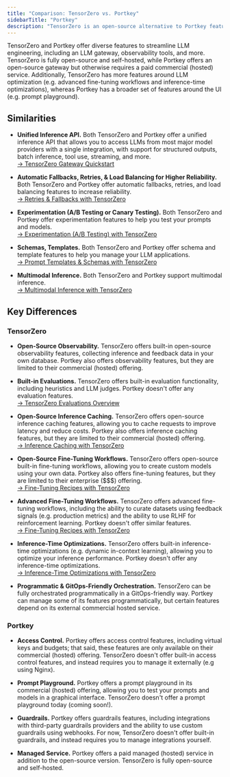 ```yaml
---
title: "Comparison: TensorZero vs. Portkey"
sidebarTitle: "Portkey"
description: "TensorZero is an open-source alternative to Portkey featuring an LLM gateway, observability, optimization, evaluations, and experimentation."
---
```


TensorZero and Portkey offer diverse features to streamline LLM engineering, including an LLM gateway, observability tools, and more.
TensorZero is fully open-source and self-hosted, while Portkey offers an open-source gateway but otherwise requires a paid commercial (hosted) service.
Additionally, TensorZero has more features around LLM optimization (e.g. advanced fine-tuning workflows and inference-time optimizations), whereas Portkey has a broader set of features around the UI (e.g. prompt playground).

## Similarities

- **Unified Inference API.**
  Both TensorZero and Portkey offer a unified inference API that allows you to access LLMs from most major model providers with a single integration, with support for structured outputs, batch inference, tool use, streaming, and more.<br />
  [→ TensorZero Gateway Quickstart](/quickstart/)

- **Automatic Fallbacks, Retries, & Load Balancing for Higher Reliability.**
  Both TensorZero and Portkey offer automatic fallbacks, retries, and load balancing features to increase reliability.<br />
  [→ Retries & Fallbacks with TensorZero](/gateway/guides/retries-fallbacks/)

- **Experimentation (A/B Testing or Canary Testing).**
  Both TensorZero and Portkey offer experimentation features to help you test your prompts and models.<br />
  [→ Experimentation (A/B Testing) with TensorZero](/gateway/guides/experimentation/)

- **Schemas, Templates.**
  Both TensorZero and Portkey offer schema and template features to help you manage your LLM applications.<br />
  [→ Prompt Templates & Schemas with TensorZero](/gateway/create-a-prompt-template)

- **Multimodal Inference.**
  Both TensorZero and Portkey support multimodal inference.<br />
  [→ Multimodal Inference with TensorZero](/gateway/guides/multimodal-inference/)

## Key Differences

### TensorZero

- **Open-Source Observability.**
  TensorZero offers built-in open-source observability features, collecting inference and feedback data in your own database.
  Portkey also offers observability features, but they are limited to their commercial (hosted) offering.

- **Built-in Evaluations.**
  TensorZero offers built-in evaluation functionality, including heuristics and LLM judges.
  Portkey doesn't offer any evaluation features.<br />
  [→ TensorZero Evaluations Overview](/evaluations/)

- **Open-Source Inference Caching.**
  TensorZero offers open-source inference caching features, allowing you to cache requests to improve latency and reduce costs.
  Portkey also offers inference caching features, but they are limited to their commercial (hosted) offering.<br />
  [→ Inference Caching with TensorZero](/gateway/guides/inference-caching/)

- **Open-Source Fine-Tuning Workflows.**
  TensorZero offers open-source built-in fine-tuning workflows, allowing you to create custom models using your own data.
  Portkey also offers fine-tuning features, but they are limited to their enterprise ($$$) offering.<br />
  [→ Fine-Tuning Recipes with TensorZero](/recipes/)

- **Advanced Fine-Tuning Workflows.**
  TensorZero offers advanced fine-tuning workflows, including the ability to curate datasets using feedback signals (e.g. production metrics) and the ability to use RLHF for reinforcement learning.
  Portkey doesn't offer similar features.<br />
  [→ Fine-Tuning Recipes with TensorZero](/recipes/)

- **Inference-Time Optimizations.**
  TensorZero offers built-in inference-time optimizations (e.g. dynamic in-context learning), allowing you to optimize your inference performance.
  Portkey doesn't offer any inference-time optimizations.<br />
  [→ Inference-Time Optimizations with TensorZero](/gateway/guides/inference-time-optimizations/)

- **Programmatic & GitOps-Friendly Orchestration.**
  TensorZero can be fully orchestrated programmatically in a GitOps-friendly way.
  Portkey can manage some of its features programmatically, but certain features depend on its external commercial hosted service.

### Portkey

- **Access Control.**
  Portkey offers access control features, including virtual keys and budgets; that said, these features are only available on their commercial (hosted) offering.
  TensorZero doesn't offer built-in access control features, and instead requires you to manage it externally (e.g using Nginx).

- **Prompt Playground.**
  Portkey offers a prompt playground in its commercial (hosted) offering, allowing you to test your prompts and models in a graphical interface.
  TensorZero doesn't offer a prompt playground today (coming soon!).

- **Guardrails.**
  Portkey offers guardrails features, including integrations with third-party guardrails providers and the ability to use custom guardrails using webhooks.
  For now, TensorZero doesn't offer built-in guardrails, and instead requires you to manage integrations yourself.

- **Managed Service.**
  Portkey offers a paid managed (hosted) service in addition to the open-source version.
  TensorZero is fully open-source and self-hosted.
